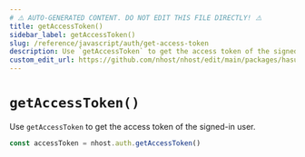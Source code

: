 ```yaml
---
# ⚠️ AUTO-GENERATED CONTENT. DO NOT EDIT THIS FILE DIRECTLY! ⚠️
title: getAccessToken()
sidebar_label: getAccessToken()
slug: /reference/javascript/auth/get-access-token
description: Use `getAccessToken` to get the access token of the signed-in user.
custom_edit_url: https://github.com/nhost/nhost/edit/main/packages/hasura-auth-js/src/hasura-auth-client.ts#L635
---
```


# `getAccessToken()`

Use `getAccessToken` to get the access token of the signed-in user.

```ts
const accessToken = nhost.auth.getAccessToken()
```
